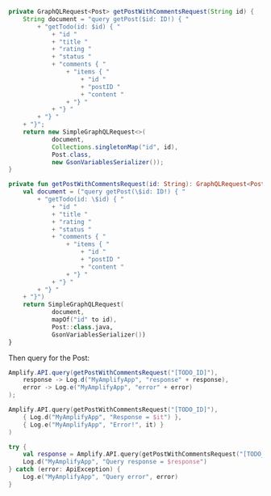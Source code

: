 <BlockSwitcher>
<Block name="Java">

```java
private GraphQLRequest<Post> getPostWithCommentsRequest(String id) {
    String document = "query getPost($id: ID!) { "
        + "getTodo(id: $id) { "
            + "id "
            + "title "
            + "rating "
            + "status "
            + "comments { "
                + "items { "
                    + "id "
                    + "postID "
                    + "content "
                + "} "
            + "} "
        + "} "
    + "}";
    return new SimpleGraphQLRequest<>(
            document, 
            Collections.singletonMap("id", id), 
            Post.class, 
            new GsonVariablesSerializer());
}
```

</Block>
<Block name="Kotlin">

```kotlin
private fun getPostWithCommentsRequest(id: String): GraphQLRequest<Post> {
    val document = ("query getPost(\$id: ID!) { "
        + "getTodo(id: \$id) { "
            + "id "
            + "title "
            + "rating "
            + "status "
            + "comments { "
                + "items { "
                    + "id "
                    + "postID "
                    + "content "
                + "} "
            + "} "
        + "} "
    + "}")
    return SimpleGraphQLRequest(
            document,
            mapOf("id" to id),
            Post::class.java,
            GsonVariablesSerializer())
}
```

</Block>
</BlockSwitcher>

Then query for the Post:

<BlockSwitcher>
<Block name="Java">

```java
Amplify.API.query(getPostWithCommentsRequest("[TODO_ID]"),
    response -> Log.d("MyAmplifyApp", "response" + response),
    error -> Log.e("MyAmplifyApp", "error" + error)
);
```

</Block>
<Block name="Kotlin - Callbacks">

```kotlin
Amplify.API.query(getPostWithCommentsRequest("[TODO_ID]"),
    { Log.d("MyAmplifyApp", "Response = $it") },
    { Log.e("MyAmplifyApp", "Error!", it) }
)
```

</Block>
<Block name="Kotlin - Coroutines (Beta)">

```kotlin
try {
    val response = Amplify.API.query(getPostWithCommentsRequest("[TODO_ID]"))
    Log.d("MyAmplifyApp", "Query response = $response")
} catch (error: ApiException) {
    Log.e("MyAmplifyApp", "Query error", error) 
}
```

</Block>
</BlockSwitcher>

